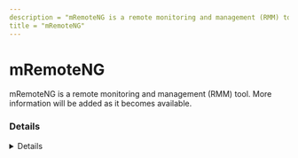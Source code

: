 ```yaml
---
description = "mRemoteNG is a remote monitoring and management (RMM) tool. More information will be added as it becomes available."
title = "mRemoteNG"
---
```




# mRemoteNG

mRemoteNG is a remote monitoring and management (RMM) tool. More information will be added as it becomes available.

### Details
<Details author={""}
         category={""}
         created={""}
         website={""}
         lastModified={"2024-02-09"}
         privileges={""}
         free={ false }
         verification={ false }
/>

#### Installation Paths
<Card code={ ["mRemoteNG.exe", "C:\\Program Files (x86)\\mRemoteNG\\*", "*\\mRemoteNG\\*", "*\\mRemoteNG.exe", "c:\\Program Files (x86)%\\mRemoteNG", "*%\\mRemoteNG", "mRemoteNG-Installer-*.msi", "*\\mRemoteNG.exe"] }/>





### Forensic Artifacts

#### Disk Artifacts
<EuiSpacer size="xl"/>
<DiskArtifacts data={ [{"File": "C:\\Users\\*\\AppData\\Roaming\\mRemoteNG\\mRemoteNG.log", "Description": "mRemoteNG log file", "OS": "Windows"}, {"File": "C:\\Users\\*\\AppData\\Roaming\\mRemoteNG\\confCons.xml", "Description": "mRemoteNG configuration file", "OS": "Windows"}, {"File": "C:\\Users\\*\\AppData\\*\\mRemoteNG\\**10\\user.config", "Description": "mRemoteNG user configuration file", "OS": "Windows"}] }/>



#### Network Artifacts
<EuiSpacer size="xl"/>
<NetworkArtifactsTable data={ [{"Description": "Known remote domains", "Domains": ["user_managed", "mremoteng.org"], "Ports": []}] }/>




### Detections
- Detects potential network activity of mRemoteNG RMM tool
  - [Sigma Rule](https://github.com/magicsword-io/LOLRMM/blob/main/detections/sigma/mremoteng_network_sigma.yml)
- Detects potential files activity of mRemoteNG RMM tool
  - [Sigma Rule](https://github.com/magicsword-io/LOLRMM/blob/main/detections/sigma/mremoteng_files_sigma.yml)
- Detects potential processes activity of mRemoteNG RMM tool
  - [Sigma Rule](https://github.com/magicsword-io/LOLRMM/blob/main/detections/sigma/mremoteng_processes_sigma.yml)

### References
- [https://github.com/mRemoteNG/mRemoteNG](https://github.com/mRemoteNG/mRemoteNG)


